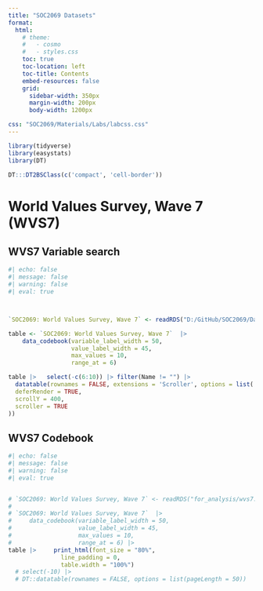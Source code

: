 ```yaml
---
title: "SOC2069 Datasets"
format:
  html:
    # theme:
    #   - cosmo
    #   - styles.css
    toc: true
    toc-location: left
    toc-title: Contents
    embed-resources: false
    grid:
      sidebar-width: 350px
      margin-width: 200px
      body-width: 1200px

css: "SOC2069/Materials/Labs/labcss.css"
---
```


```r
library(tidyverse)
library(easystats)
library(DT)

DT:::DT2BSClass(c('compact', 'cell-border'))

```


# World Values Survey, Wave 7 (WVS7)



## WVS7 Variable search

```r
#| echo: false
#| message: false
#| warning: false
#| eval: true



`SOC2069: World Values Survey, Wave 7` <- readRDS("D:/GitHub/SOC2069/Data/for_analysis/wvs7.rds") 

table <- `SOC2069: World Values Survey, Wave 7`  |> 
    data_codebook(variable_label_width = 50, 
                  value_label_width = 45,
                  max_values = 10,
                  range_at = 6)

table |>   select(-c(6:10)) |> filter(Name != "") |> 
  datatable(rownames = FALSE, extensions = 'Scroller', options = list(
  deferRender = TRUE,
  scrollY = 400,
  scroller = TRUE
))

```





## WVS7 Codebook

```r
#| echo: false
#| message: false
#| warning: false
#| eval: true


# `SOC2069: World Values Survey, Wave 7` <- readRDS("for_analysis/wvs7.rds") 
# 
# `SOC2069: World Values Survey, Wave 7`  |> 
#     data_codebook(variable_label_width = 50, 
#                   value_label_width = 45,
#                   max_values = 10,
#                   range_at = 6) |> 
table |>     print_html(font_size = "80%",
               line_padding = 0,
               table.width = "100%")
  # select(-10) |>
  # DT::datatable(rownames = FALSE, options = list(pageLength = 50))
```




